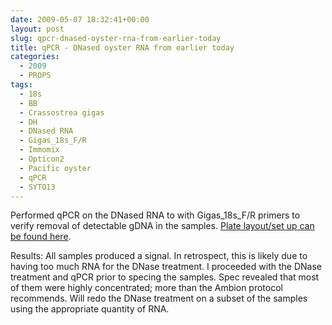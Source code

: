 ```yaml
---
date: 2009-05-07 18:32:41+00:00
layout: post
slug: qpcr-dnased-oyster-rna-from-earlier-today
title: qPCR - DNased oyster RNA from earlier today
categories:
  - 2009
  - PROPS
tags:
  - 18s
  - BB
  - Crassostrea gigas
  - DH
  - DNased RNA
  - Gigas_18s_F/R
  - Immomix
  - Opticon2
  - Pacific oyster
  - qPCR
  - SYTO13
---
```


Performed qPCR on the DNased RNA to with Gigas_18s_F/R primers to verify removal of detectable gDNA in the samples. [Plate layout/set up can be found here](https://eagle.fish.washington.edu/Arabidopsis/Notebook%20Workup%20Files/20090507-01.jpg).

Results: All samples produced a signal. In retrospect, this is likely due to having too much RNA for the DNase treatment. I proceeded with the DNase treatment and qPCR prior to specing the samples. Spec revealed that most of them were highly concentrated; more than the Ambion protocol recommends. Will redo the DNase treatment on a subset of the samples using the appropriate quantity of RNA.
